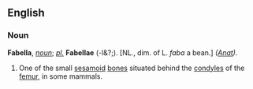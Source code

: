 ==English==

===Noun===
'''Fabella''', ''[[noun (part of speech)|noun]]''; ''[[pl. (source)|pl.]]'' '''Fabellae''' (-l&?;). [NL., dim. of L. ''faba'' a bean.] ''([[Anat (subject)|Anat]]).''

# One of the small [[sesamoid]] [[bone]]s situated behind the [[condyles]] of the [[femur]], in some mammals.